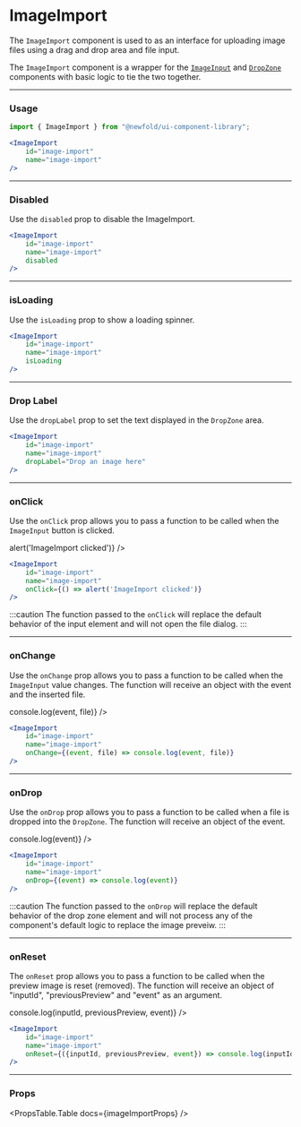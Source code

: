 
# ImageImport
The `ImageImport` component is used to as an interface for uploading image files using a drag and drop area and file input.

The `ImageImport` component is a wrapper for the [`ImageInput`](../elements/image-input.mdx) and [`DropZone`](../elements/drop-zone.mdx) components with basic logic to tie the two together.

<NewfoldRoot>
    <ImageImport
        id="image-import"
        name="image-import"
    />
</NewfoldRoot>

---
### Usage
```jsx
import { ImageImport } from "@newfold/ui-component-library";

<ImageImport
    id="image-import"
    name="image-import"
/>
```

---
### Disabled
Use the `disabled` prop to disable the ImageImport.
<NewfoldRoot>
    <ImageImport
        id="image-import-disabled"
        name="image-import-disabled"
        disabled
    />
</NewfoldRoot>

```jsx
<ImageImport
    id="image-import"
    name="image-import"
    disabled
/>
```

---
### isLoading
Use the `isLoading` prop to show a loading spinner.
<NewfoldRoot>
    <ImageImport
        id="image-import-loading"
        name="image-import-loading"
        isLoading
    />
</NewfoldRoot>

```jsx
<ImageImport
    id="image-import"
    name="image-import"
    isLoading
/>
```

---
### Drop Label
Use the `dropLabel` prop to set the text displayed in the `DropZone` area.

<NewfoldRoot>
    <ImageImport
        id="image-import-drop-label"
        name="image-import-drop-label"
        dropLabel="Drop an image here"
    />
</NewfoldRoot>

```jsx
<ImageImport
    id="image-import"
    name="image-import"
    dropLabel="Drop an image here"
/>
```

---
### onClick
Use the `onClick` prop allows you to pass a function to be called when the `ImageInput` button is clicked.

<NewfoldRoot>
    <ImageImport
        id="image-import-click"
        name="image-import-click"
        onClick={() => alert('ImageImport clicked')}
    />
</NewfoldRoot>

```jsx
<ImageImport
    id="image-import"
    name="image-import"
    onClick={() => alert('ImageImport clicked')}
/>
```

:::caution
The function passed to the `onClick` will replace the default behavior of the input element and will not open the file dialog.
:::

---
### onChange
Use the `onChange` prop allows you to pass a function to be called when the `ImageInput` value changes. The function will receive an object with the event and the inserted file.

<NewfoldRoot>
    <ImageImport
        id="image-import-change"
        name="image-import-change"
        onChange={(event, file) => console.log(event, file)}
    />
</NewfoldRoot>

```jsx
<ImageImport
    id="image-import"
    name="image-import"
    onChange={(event, file) => console.log(event, file)}
/>
```

---
### onDrop
Use the `onDrop` prop allows you to pass a function to be called when a file is dropped into the `DropZone`. The function will receive an object of the event.

<NewfoldRoot>
    <ImageImport
        id="image-import-drop"
        name="image-import-drop"
        onDrop={(event) => console.log(event)}
    />
</NewfoldRoot>

```jsx
<ImageImport
    id="image-import"
    name="image-import"
    onDrop={(event) => console.log(event)}
/>
```

:::caution
The function passed to the `onDrop` will replace the default behavior of the drop zone element and will not process any of the component's default logic to replace the image preveiw.
:::

---
### onReset
The `onReset` prop allows you to pass a function to be called when the preview image is reset (removed). The function will receive an object of "inputId", "previousPreview" and "event" as an argument.

<NewfoldRoot>
    <ImageImport
        id="image-import-reset"
        name="image-import-reset"
        onReset={({inputId, previousPreview, event}) => console.log(inputId, previousPreview, event)}
    />
</NewfoldRoot>

```jsx
<ImageImport
    id="image-import"
    name="image-import"
    onReset={({inputId, previousPreview, event}) => console.log(inputId, previousPreview, event)}
/>
```

---
### Props
<PropsTable.Table docs={imageImportProps} />
